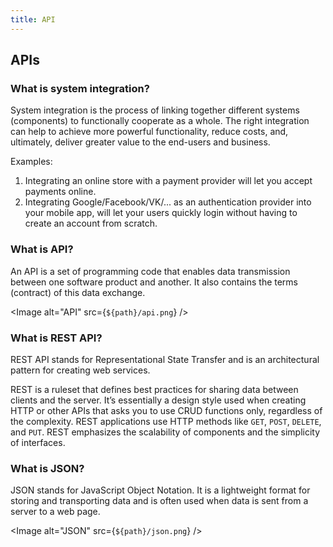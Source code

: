 ```yaml
---
title: API
---
```



## APIs

### What is system integration?

System integration is the process of linking together different systems (components) to functionally cooperate as a whole. The right integration
can help to achieve more powerful functionality, reduce costs, and, ultimately, deliver greater value to the end-users and business.

Examples:
1. Integrating an online store with a payment provider will let you accept payments online.
2. Integrating Google/Facebook/VK/... as an authentication provider into your mobile app, will let your users quickly login without having to create
an account from scratch.

### What is API?
An API is a set of programming code that enables data transmission between one software product and another. It also contains the terms
(contract) of this data exchange.

<Image alt="API" src={`${path}/api.png`} />

### What is REST API?
REST API stands for Representational State Transfer and is an architectural pattern for creating web services.

REST is a ruleset that defines best practices for sharing data between clients and the server. It’s essentially a design style used when creating
HTTP or other APIs that asks you to use CRUD functions only, regardless of the complexity. REST applications use HTTP methods like `GET`, `POST`,
`DELETE`, and `PUT`. REST emphasizes the scalability of components and the simplicity of interfaces.

### What is JSON?
JSON stands for JavaScript Object Notation. It is a lightweight format for storing and transporting data and is often used when data is sent from a
server to a web page.

<Image alt="JSON" src={`${path}/json.png`} />
